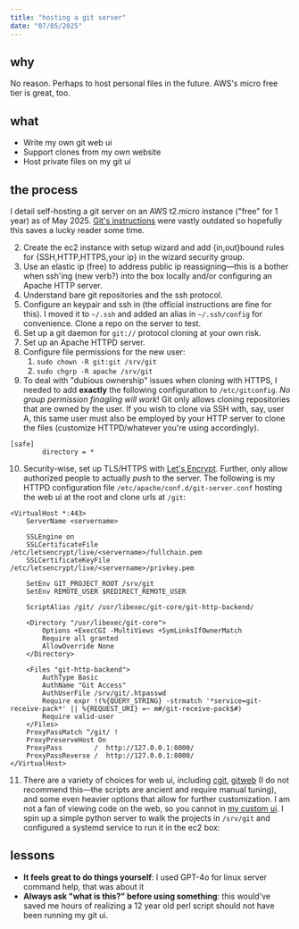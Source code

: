```yaml
---
title: "hosting a git server"
date: "07/05/2025"
---
```


## why

No reason. Perhaps to host personal files in the future. AWS's micro free tier is great, too.

## what

- Write my own git web ui
- Support clones from my own website
- Host private files on my git ui

## the process

I detail self-hosting a git server on an AWS t2.micro instance ("free" for 1 year) as of May 2025. [Git's instructions](https://git-scm.com/book/en/v2/Git-on-the-Server-The-Protocols) were vastly outdated so hopefully this saves a lucky reader some time.

2.  Create the ec2 instance with setup wizard and add \{in,out\}bound rules for \{SSH,HTTP,HTTPS,your ip\} in the wizard security group.
3.  Use an elastic ip (free) to address public ip reassigning—this is a bother when ssh'ing (new verb?) into the box locally and/or configuring an Apache HTTP server.
4.  Understand bare git repositories and the ssh protocol.
5.  Configure an keypair and ssh in (the official instructions are fine for this). I moved it to `~/.ssh` and added an alias in `~/.ssh/config` for convenience. Clone a repo on the server to test.
6.  Set up a git daemon for `git://` protocol cloning at your own risk.
7.  Set up an Apache HTTPD server.
8.  Configure file permissions for the new user:
    1.  `sudo chown -R git:git /srv/git`
    2.  `sudo chgrp -R apache /srv/git`
9.  To deal with "dubious ownership" issues when cloning with HTTPS, I needed to add **exactly** the following configuration to `/etc/gitconfig`. _No group permission finagling will work_! Git only allows cloning repositories that are owned by the user. If you wish to clone via SSH with, say, user A, this same user must also be employed by your HTTP server to clone the files (customize HTTPD/whatever you're using accordingly).

```gitconfig
[safe]
        directory = *
```

10. Security-wise, set up TLS/HTTPS with [Let's Encrypt](https://letsencrypt.org/). Further, only allow authorized people to actually _push_ to the server. The following is my HTTPD configuration file `/etc/apache/conf.d/git-server.conf` hosting the web ui at the root and clone urls at `/git`:

```apacheconf
<VirtualHost *:443>
    ServerName <servername>

    SSLEngine on
    SSLCertificateFile /etc/letsencrypt/live/<servername>/fullchain.pem
    SSLCertificateKeyFile /etc/letsencrypt/live/<servername>/privkey.pem

    SetEnv GIT_PROJECT_ROOT /srv/git
    SetEnv REMOTE_USER $REDIRECT_REMOTE_USER

    ScriptAlias /git/ /usr/libexec/git-core/git-http-backend/

    <Directory "/usr/libexec/git-core">
        Options +ExecCGI -MultiViews +SymLinksIfOwnerMatch
        Require all granted
        AllowOverride None
    </Directory>

    <Files "git-http-backend">
        AuthType Basic
        AuthName "Git Access"
        AuthUserFile /srv/git/.htpasswd
        Require expr !(%{QUERY_STRING} -strmatch '*service=git-receive-pack*' || %{REQUEST_URI} =~ m#/git-receive-pack$#)
        Require valid-user
    </Files>
    ProxyPassMatch ^/git/ !
    ProxyPreserveHost On
    ProxyPass        /  http://127.0.0.1:8000/
    ProxyPassReverse /  http://127.0.0.1:8000/
</VirtualHost>
```

11. There are a variety of choices for web ui, including [cgit](https://git.zx2c4.com/cgit/), [gitweb](https://git-scm.com/docs/gitweb) (I do not recommend this—the scripts are ancient and require manual tuning), and some even heavier options that allow for further customization. I am not a fan of viewing code on the web, so you cannot in [my custom ui](https://git.barrettruth.com). I spin up a simple python server to walk the projects in `/srv/git` and configured a systemd service to run it in the ec2 box:

## lessons

- **It feels great to do things yourself**: I used GPT-4o for linux server command help, that was about it
- **Always ask "what is this?" before using something**: this would've saved me hours of realizing a 12 year old perl script should not have been running my git ui.
